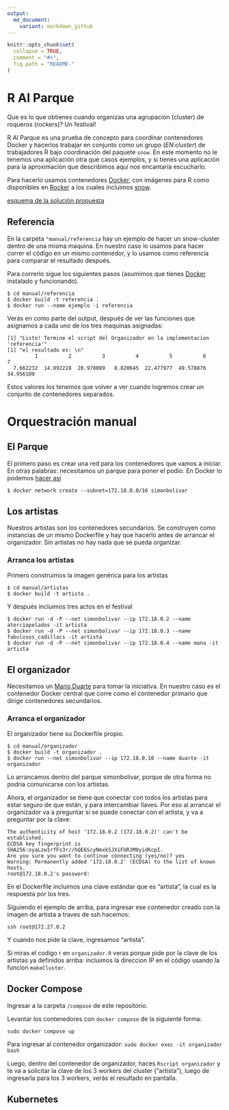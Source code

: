 ```yaml
---
output:
  md_document:
    variant: markdown_github
---
```


<!-- README.md is generated from README.Rmd. Please edit that file -->

```r
knitr::opts_chunk$set(
  collapse = TRUE,
  comment = "#>",
  fig.path = "README-"
)
```

# R Al Parque

Que es lo que obtienes cuando organizas una agrupación (cluster) de roqueros
(rockers)? Un festival!

R Al Parque es una prueba de concepto para coordinar contenedores Docker y
hacerlos trabajar en conjunto como un grupo (*EN:cluster*) de trabajadores R
bajo coordinación del paquete `snow`. En este momento no le tenemos una
aplicación otra que casos ejemplos, y si tienes una aplicación para la
aproximación que describimos aquí nos encantaría escucharlo.

Para hacerlo usamos contenedores [Docker](https://docker.com), con imágenes
para R como disponibles en [Rocker](https://github.com/rocker-org/rocker) a los 
cuales incluimos [snow](https://cran.r-project.org/web/packages/snow/index.html).

[esquema de la solución propuesta](esquema.png)

## Referencia

En la carpeta `"manual/referencia` hay un ejemplo de hacer un snow-cluster
dentro de una misma maquina. En nuestro caso lo usamos para hacer correr el
código en un mismo contenedor, y lo usamos como referencia para comparar el
resultado después.

Para correrlo sigue los siguientes pasos (asumimos que tienes
[Docker](https://docker.com) instalado y funcionando).

    $ cd manual/referencia
    $ docker build -t referencia .
    $ docker run --name ejemplo -i referencia

Verás en como parte del output, después de ver las funciones que asignamos a
cada uno de los tres maquinas asignadas:

    [1] "Listo! Termine el script del Organizador en la implementacion 'referencia'"
    [1] "el resultado es: \n"
             1          2          3          4          5          6          7 
      7.662232  14.892228  28.978089   8.820645  22.477977  49.578876  34.956109 

Estos valores los tenemos que volver a ver cuando logremos crear un conjunto de 
contenedores separados.

# Orquestración manual

## El Parque
El primero paso es crear una red para los contenedores que vamos a iniciar. En
otras palabras: necesitamos un parque para poner el podio. En Docker lo podemos
[hacer
así](http://stackoverflow.com/questions/27937185/assign-static-ip-to-docker-container/35359185#35359185)

    $ docker network create --subnet=172.18.0.0/16 simonbolivar

## Los artistas

Nuestros artistas son los contenedores secundarios. Se construyen como
instancias de un mismo Dockerfile y hay que hacerlo antes de arrancar el organizador. 
Sin artistas no hay nada que se pueda organizar.

### Arranca los artistas

Primero construimos la imagen genérica para los artistas

    $ cd manual/artistas
    $ docker build -t artista .

Y después incluimos tres actos en el festival

    $ docker run -d -P --net simonbolivar --ip 172.18.0.2 --name aterciopelados -it artista
    $ docker run -d -P --net simonbolivar --ip 172.18.0.3 --name fabulosos_cadillacs -it artista
    $ docker run -d -P --net simonbolivar --ip 172.18.0.4 --name mana -it artista

## El organizador

Necesitamos un [Mario Duarte](https://es.wikipedia.org/wiki/Rock_al_Parque)
para tomar la iniciativa. En nuestro caso es el contenedor Docker central que
corre como el contenedor primario que dirige contenedores secundarios.

### Arranca el organizador

El organizador tiene su Dockerfile propio. 

    $ cd manual/organizador
    $ docker build -t organizador .
    $ docker run --net simonbolivar --ip 172.18.0.10 --name duarte -it organizador

Lo arrancamos dentro del parque simonbolivar, porque de otra forma no podria 
comunicarse con los artistas.

Ahora, el organizador se tiene que conectar con todos los artistas para
estar seguro de que están, y para intercambiar llaves. Por eso al arrancar el organizador
va a preguntar si se puede conectar con el artista, y va a preguntar por la clave:
  
    The authenticity of host '172.18.0.2 (172.18.0.2)' can't be established.
    ECDSA key fingerprint is SHA256:oyaLzw1rfFs3r//hQE6ScyNmxk5JXiFUR3M0yidKcpI.
    Are you sure you want to continue connecting (yes/no)? yes
    Warning: Permanently added '172.18.0.2' (ECDSA) to the list of known hosts.
    root@172.18.0.2's password: 

En el Dockerfile incluimos una clave estándar que es "artista", la cual es la
respuesta por los tres.

Siguiendo el ejemplo de arriba, para ingresar ese contenedor creado con la 
imagen de artista a traves de ssh hacemos:

```
ssh root@172.27.0.2
```
Y cuando nos pide la clave, ingresamos "artista".

Si miras el codigo r en `organizador.R` veras porque pide por la clave de los
artistas ya definidos arriba: incluimos la direccion IP en el código usando la
funcion `makeCluster`.


## Docker Compose

Ingresar a la carpeta `/compose` de este repositorio. 

Levantar los contenedores con `docker compose` de la siguiente forma:

```
sudo docker compose up 
```

Para ingresar al contenedor organizador: 
`sudo docker exec -it organizador bash`

Luego, dentro del contenedor de organizador, haces `Rscript organizador` y te
va a solicitar la clave de los 3 workers del cluster ("artista"), luego de 
ingresarla para los 3 workers, verás el resultado en pantalla. 

## Kubernetes
